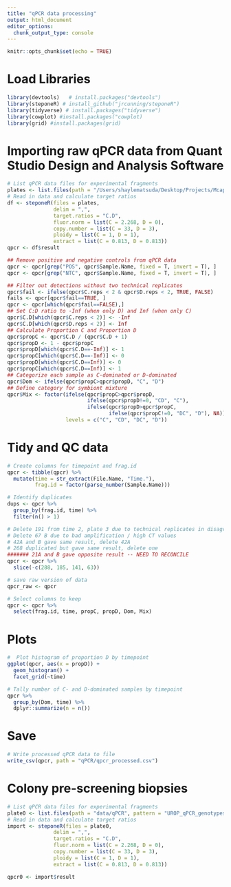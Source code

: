 ```yaml
---
title: "qPCR data processing"
output: html_document
editor_options: 
  chunk_output_type: console
---
```

```r
knitr::opts_chunk$set(echo = TRUE)
```

# Load Libraries 
```r
library(devtools)   # install.packages("devtools")
library(steponeR) # install_github("jrcunning/steponeR")
library(tidyverse) # install.packages("tidyverse")
library(cowplot) #install.packages("cowplot)
library(grid) #install.packages(grid)
```


# Importing raw qPCR data from Quant Studio Design and Analysis Software 
```r
# List qPCR data files for experimental fragments
plates <- list.files(path = "/Users/shaylematsuda/Desktop/Projects/Mcap_CD_growth/data/qPCR", pattern = "UROP_Time.*.csv", full.names = TRUE)
# Read in data and calculate target ratios
df <- steponeR(files = plates, 
               delim = ",", 
               target.ratios = "C.D", 
               fluor.norm = list(C = 2.268, D = 0),
               copy.number = list(C = 33, D = 3),
               ploidy = list(C = 1, D = 1),
               extract = list(C = 0.813, D = 0.813))
qpcr <- df$result

## Remove positive and negative controls from qPCR data
qpcr <- qpcr[grep("POS", qpcr$Sample.Name, fixed = T, invert = T), ]
qpcr <- qpcr[grep("NTC", qpcr$Sample.Name, fixed = T, invert = T), ]

## Filter out detections without two technical replicates
qpcr$fail <- ifelse(qpcr$C.reps < 2 & qpcr$D.reps < 2, TRUE, FALSE)
fails <- qpcr[qpcr$fail==TRUE, ]
qpcr <- qpcr[which(qpcr$fail==FALSE),]
## Set C:D ratio to -Inf (when only D) and Inf (when only C)
qpcr$C.D[which(qpcr$C.reps < 2)] <- -Inf
qpcr$C.D[which(qpcr$D.reps < 2)] <- Inf
## Calculate Proportion C and Proportion D
qpcr$propC <- qpcr$C.D / (qpcr$C.D + 1)
qpcr$propD <- 1 - qpcr$propC
qpcr$propD[which(qpcr$C.D==-Inf)] <- 1
qpcr$propC[which(qpcr$C.D==-Inf)] <- 0
qpcr$propD[which(qpcr$C.D==Inf)] <- 0
qpcr$propC[which(qpcr$C.D==Inf)] <- 1
## Categorize each sample as C-dominated or D-dominated
qpcr$Dom <- ifelse(qpcr$propC>qpcr$propD, "C", "D")
## Define category for symbiont mixture
qpcr$Mix <- factor(ifelse(qpcr$propC>qpcr$propD, 
                          ifelse(qpcr$propD!=0, "CD", "C"), 
                          ifelse(qpcr$propD>qpcr$propC, 
                                 ifelse(qpcr$propC!=0, "DC", "D"), NA)), 
                   levels = c("C", "CD", "DC", "D"))
```

# Tidy and QC data
```r
# Create columns for timepoint and frag.id
qpcr <- tibble(qpcr) %>%
  mutate(time = str_extract(File.Name, "Time."),
         frag.id = factor(parse_number(Sample.Name)))

# Identify duplicates
dups <- qpcr %>%
  group_by(frag.id, time) %>%
  filter(n() > 1)

# Delete 191 from time 2, plate 3 due to technical replicates in disagreement
# Delete 67 B due to bad amplification / high CT values
# 42A and B gave same result, delete 42A
# 268 duplicated but gave same result, delete one
####### 21A and B gave opposite result -- NEED TO RECONCILE 
qpcr <- qpcr %>%
  slice(-c(288, 185, 141, 63))

# save raw version of data
qpcr_raw <- qpcr

# Select columns to keep
qpcr <- qpcr %>%
  select(frag.id, time, propC, propD, Dom, Mix)
```

# Plots
```r
#  Plot histogram of proportion D by timepoint
ggplot(qpcr, aes(x = propD)) +
  geom_histogram() +
  facet_grid(~time)

# Tally number of C- and D-dominated samples by timepoint
qpcr %>%
  group_by(Dom, time) %>%
  dplyr::summarize(n = n())
```

# Save
```r
# Write processed qPCR data to file
write_csv(qpcr, path = "qPCR/qpcr_processed.csv")
```


# Colony pre-screening biopsies
```r
# List qPCR data files for experimental fragments
plate0 <- list.files(path = "data/qPCR", pattern = "UROP_qPCR_genotypes.*", full.names = TRUE)
# Read in data and calculate target ratios
import <- steponeR(files = plate0, 
               delim = ",", 
               target.ratios = "C.D", 
               fluor.norm = list(C = 2.268, D = 0),
               copy.number = list(C = 33, D = 3),
               ploidy = list(C = 1, D = 1),
               extract = list(C = 0.813, D = 0.813))

qpcr0 <- import$result
```

